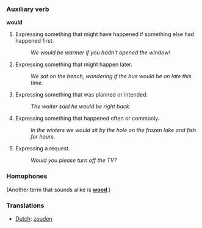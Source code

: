 === Auxiliary verb ===

'''would'''

#Expressing something that might have happened if something else had happened first. 
#:''We would be warmer if you hadn't opened the window!'' 
#Expressing something that might happen later. 
#:''We sat on the bench, wondering if the bus would be on late this time.''
#Expressing something that was planned or intended. 
#:''The waiter said he would be right back.'' 
#Expressing something that happened often or commonly. 
#:''In the winters we would sit by the hole on the frozen lake and fish for hours.'' 
#Expressing a request. 
#:''Would you please turn off the TV?'' 

=== Homophones ===

(Another term that sounds alike is '''[[wood]]'''.)

=== Translations ===
*[[Dutch]]: [[zouden]]